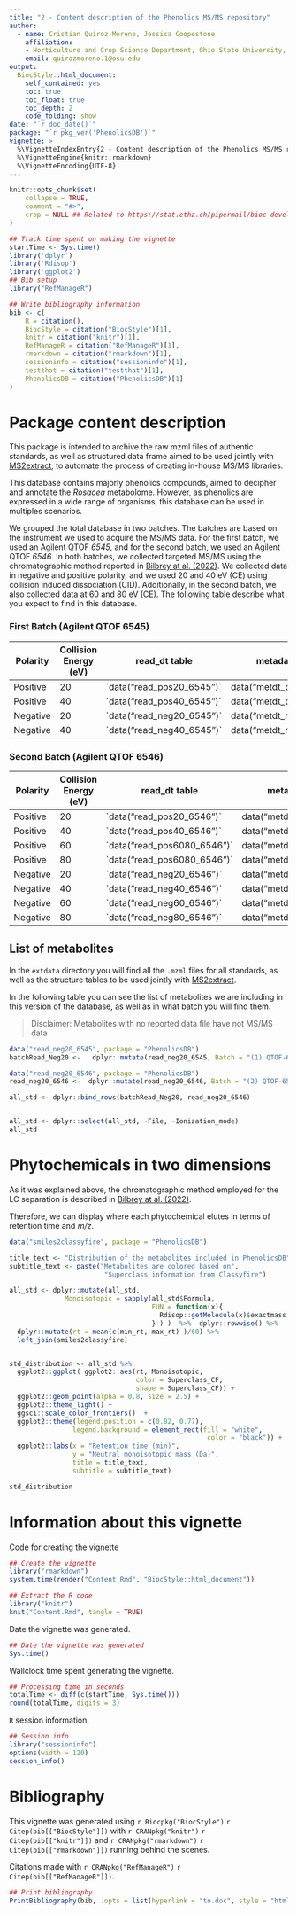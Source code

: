 ```yaml
---
title: "2 - Content description of the Phenolics MS/MS repository"
author: 
  - name: Cristian Quiroz-Moreno, Jessica Coopestone
    affiliation:
    - Horticulture and Crop Science Department, Ohio State University, US 
    email: quirozmoreno.1@osu.edu
output: 
  BiocStyle::html_document:
    self_contained: yes
    toc: true
    toc_float: true
    toc_depth: 2
    code_folding: show
date: "`r doc_date()`"
package: "`r pkg_ver('PhenolicsDB')`"
vignette: >
  %\VignetteIndexEntry{2 - Content description of the Phenolics MS/MS repository}
  %\VignetteEngine{knitr::rmarkdown}
  %\VignetteEncoding{UTF-8}  
---
```


```r
knitr::opts_chunk$set(
    collapse = TRUE,
    comment = "#>",
    crop = NULL ## Related to https://stat.ethz.ch/pipermail/bioc-devel/2020-April/016656.html
)
```


```r
## Track time spent on making the vignette
startTime <- Sys.time()
library('dplyr')
library('Rdisop')
library('ggplot2')
## Bib setup
library("RefManageR")

## Write bibliography information
bib <- c(
    R = citation(),
    BiocStyle = citation("BiocStyle")[1],
    knitr = citation("knitr")[1],
    RefManageR = citation("RefManageR")[1],
    rmarkdown = citation("rmarkdown")[1],
    sessioninfo = citation("sessioninfo")[1],
    testthat = citation("testthat")[1],
    PhenolicsDB = citation("PhenolicsDB")[1]
)

```

# Package content description


This package is intended to archive the raw mzml files of authentic
standards, as well as structured data frame aimed to be used jointly
with [MS2extract](https://cooperstonelab.github.io/MS2extract/), to
automate the process of creating in-house MS/MS libraries.

This database contains majorly phenolics compounds, aimed to decipher
and annotate the *Rosacea* metabolome. However, as phenolics are
expressed in a wide range of organisms, this database can be used in
multiples scenarios.

We grouped the total database in two batches. The batches are based on
the instrument we used to acquire the MS/MS data. For the first batch,
we used an Agilent QTOF *6545*, and for the second batch, we used an
Agilent QTOF *6546*. In both batches, we collected targeted MS/MS using
the chromatographic method reported in [Bilbrey at al.
(2022)](https://nph.onlinelibrary.wiley.com/doi/full/10.1111/nph.17693).
We collected data in negative and positive polarity, and we used 20 and
40 eV (CE) using collision induced dissociation (CID). Additionally, in
the second batch, we also collected data at 60 and 80 eV (CE). The
following table describe what you expect to find in this database.

### First Batch (Agilent QTOF 6545)

| Polarity | Collision Energy (eV) | read_dt table               | metadata table           |
|--------------|-------------|---------------------|----------------------|
| Positive | 20                    | \`data("read_pos20_6545")\` | data("metdt_pos20_6545") |
| Positive | 40                    | \`data("read_pos40_6545")\` | data("metdt_pos40_6545") |
| Negative | 20                    | \`data("read_neg20_6545")\` | data("metdt_neg20_6545") |
| Negative | 40                    | \`data("read_neg40_6545")\` | data("metdt_neg40_6545") |

### Second Batch (Agilent QTOF 6546)

| Polarity | Collision Energy (eV) | read_dt table                 | metadata table           |
|--------------|-------------|----------------------|----------------------|
| Positive | 20                    | \`data("read_pos20_6546")\`   | data("metdt_pos20_6546") |
| Positive | 40                    | \`data("read_pos40_6546")\`   | data("metdt_pos40_6546") |
| Positive | 60                    | \`data("read_pos6080_6546")\` | data("metdt_pos60_6546") |
| Positive | 80                    | \`data("read_pos6080_6546")\` | data("metdt_pos80_6546") |
| Negative | 20                    | \`data("read_neg20_6546")\`   | data("metdt_neg20_6546") |
| Negative | 40                    | \`data("read_neg40_6546")\`   | data("metdt_neg40_6546") |
| Negative | 60                    | \`data("read_neg60_6546")\`   | data("metdt_neg60_6546") |
| Negative | 80                    | \`data("read_neg80_6546")\`   | data("metdt_neg80_6546") |

## List of metabolites

In the `extdata` directory you will find all the `.mzml` files for all
standards, as well as the structure tables to be used jointly with
[MS2extract](https://cooperstonelab.github.io/MS2extract/).

In the following table you can see the list of metabolites we are
including in this version of the database, as well as in what batch you
will find them.

> Disclaimer: Metabolites with no reported data file have not MS/MS data

```r

data("read_neg20_6545", package = "PhenolicsDB")
batchRead_Neg20 <-   dplyr::mutate(read_neg20_6545, Batch = "(1) QTOF-6545")

data("read_neg20_6546", package = "PhenolicsDB")
read_neg20_6546 <-  dplyr::mutate(read_neg20_6546, Batch = "(2) QTOF-6546")

all_std <- dplyr::bind_rows(batchRead_Neg20, read_neg20_6546)  


all_std <- dplyr::select(all_std, -File, -Ionization_mode)
all_std
```

# Phytochemicals in two dimensions

As it was explained above, the chromatographic method employed for the 
LC separation is described in [Bilbrey at al.
(2022)](https://nph.onlinelibrary.wiley.com/doi/full/10.1111/nph.17693).

Therefore, we can display where each phytochemical elutes in terms of
retention time and *m/z*.

```r
data("smiles2classyfire", package = "PhenolicsDB")

title_text <- "Distribution of the metabolites included in PhenolicsDB"
subtitle_text <- paste("Metabolites are colored based on", 
                        "Superclass information from Classyfire")

all_std <- dplyr::mutate(all_std, 
              Monoisotopic = sapply(all_std$Formula,
                                    FUN = function(x){
                                      Rdisop::getMolecule(x)$exactmass
                                    } ) )  %>%  dplyr::rowwise() %>% 
  dplyr::mutate(rt = mean(c(min_rt, max_rt) )/60) %>% 
  left_join(smiles2classyfire)


std_distribution <- all_std %>%
  ggplot2::ggplot( ggplot2::aes(rt, Monoisotopic, 
                                color = Superclass_CF,
                                shape = Superclass_CF)) +
  ggplot2::geom_point(alpha = 0.8, size = 2.5) + 
  ggplot2::theme_light() + 
  ggsci::scale_color_frontiers()  +
  ggplot2::theme(legend.position = c(0.82, 0.77), 
                legend.background = element_rect(fill = "white",
                                                  color = "black")) +
  ggplot2::labs(x = "Retention time (min)",
                y = "Neutral monoisotopic mass (Da)",
                title = title_text,
                subtitle = subtitle_text)

std_distribution
```


# Information about this vignette

Code for creating the vignette

```r
## Create the vignette
library("rmarkdown")
system.time(render("Content.Rmd", "BiocStyle::html_document"))

## Extract the R code
library("knitr")
knit("Content.Rmd", tangle = TRUE)
```

Date the vignette was generated.

```r
## Date the vignette was generated
Sys.time()
```

Wallclock time spent generating the vignette.

```r
## Processing time in seconds
totalTime <- diff(c(startTime, Sys.time()))
round(totalTime, digits = 3)
```

`R` session information.

```r
## Session info
library("sessioninfo")
options(width = 120)
session_info()
```



# Bibliography

This vignette was generated using `r Biocpkg("BiocStyle")` `r Citep(bib[["BiocStyle"]])`
with `r CRANpkg("knitr")` `r Citep(bib[["knitr"]])` and `r CRANpkg("rmarkdown")` `r Citep(bib[["rmarkdown"]])` running behind the scenes.

Citations made with `r CRANpkg("RefManageR")` `r Citep(bib[["RefManageR"]])`.

```r
## Print bibliography
PrintBibliography(bib, .opts = list(hyperlink = "to.doc", style = "html"))
```
